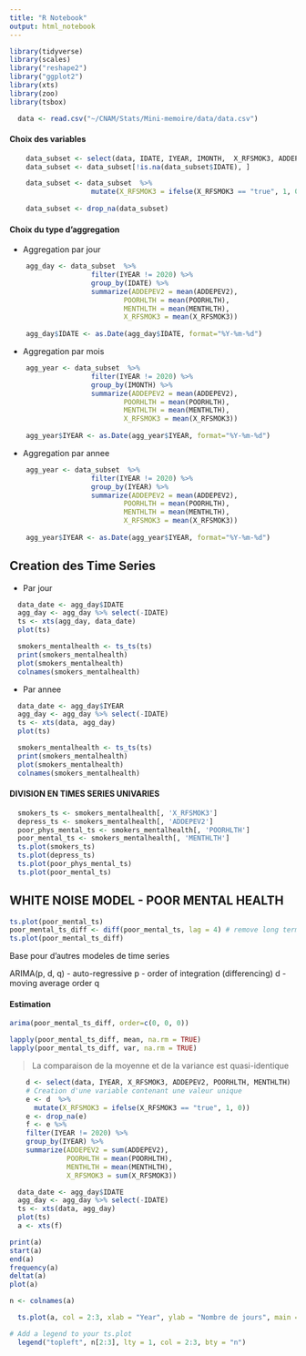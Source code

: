 ```yaml
---
title: "R Notebook"
output: html_notebook
---
```

```r
library(tidyverse)
library(scales)
library("reshape2")
library("ggplot2")
library(xts)
library(zoo)
library(tsbox)
```

```r
  data <- read.csv("~/CNAM/Stats/Mini-memoire/data/data.csv")
```

#### Choix des variables

```r
    data_subset <- select(data, IDATE, IYEAR, IMONTH,  X_RFSMOK3, ADDEPEV2, POORHLTH, MENTHLTH)
    data_subset <- data_subset[!is.na(data_subset$IDATE), ]

    data_subset <- data_subset  %>%
                    mutate(X_RFSMOK3 = ifelse(X_RFSMOK3 == "true", 1, 0)) 
    
    data_subset <- drop_na(data_subset) 
```

#### Choix du type d'aggregation 

- Aggregation par jour
```r
    agg_day <- data_subset  %>%
                    filter(IYEAR != 2020) %>%
                    group_by(IDATE) %>% 
                    summarize(ADDEPEV2 = mean(ADDEPEV2),
                            POORHLTH = mean(POORHLTH),
                            MENTHLTH = mean(MENTHLTH),
                            X_RFSMOK3 = mean(X_RFSMOK3)) 
      
    agg_day$IDATE <- as.Date(agg_day$IDATE, format="%Y-%m-%d")
```

- Aggregation par mois
```r
    agg_year <- data_subset  %>%
                    filter(IYEAR != 2020) %>%
                    group_by(IMONTH) %>% 
                    summarize(ADDEPEV2 = mean(ADDEPEV2),
                            POORHLTH = mean(POORHLTH),
                            MENTHLTH = mean(MENTHLTH),
                            X_RFSMOK3 = mean(X_RFSMOK3)) 
      
    agg_year$IYEAR <- as.Date(agg_year$IYEAR, format="%Y-%m-%d")
```

- Aggregation par annee
```r
    agg_year <- data_subset  %>%
                    filter(IYEAR != 2020) %>%
                    group_by(IYEAR) %>% 
                    summarize(ADDEPEV2 = mean(ADDEPEV2),
                            POORHLTH = mean(POORHLTH),
                            MENTHLTH = mean(MENTHLTH),
                            X_RFSMOK3 = mean(X_RFSMOK3)) 
      
    agg_year$IYEAR <- as.Date(agg_year$IYEAR, format="%Y-%m-%d")
```

## Creation des Time Series

- Par jour
```r
  data_date <- agg_day$IDATE
  agg_day <- agg_day %>% select(-IDATE)
  ts <- xts(agg_day, data_date) 
  plot(ts)
```

```r
  smokers_mentalhealth <- ts_ts(ts)
  print(smokers_mentalhealth)
  plot(smokers_mentalhealth)
  colnames(smokers_mentalhealth)
```

- Par annee
```r
  data_date <- agg_day$IYEAR
  agg_day <- agg_day %>% select(-IDATE)
  ts <- xts(data, agg_day) 
  plot(ts)
```

```r
  smokers_mentalhealth <- ts_ts(ts)
  print(smokers_mentalhealth)
  plot(smokers_mentalhealth)
  colnames(smokers_mentalhealth)
```


#### DIVISION EN TIMES SERIES UNIVARIES

```r
  smokers_ts <- smokers_mentalhealth[, 'X_RFSMOK3']
  depress_ts <- smokers_mentalhealth[, 'ADDEPEV2']
  poor_phys_mental_ts <- smokers_mentalhealth[, 'POORHLTH']
  poor_mental_ts <- smokers_mentalhealth[, 'MENTHLTH']
  ts.plot(smokers_ts)
  ts.plot(depress_ts)
  ts.plot(poor_phys_mental_ts)
  ts.plot(poor_mental_ts)
```

 <!-- Ressemble a du white noise : mean and variance constante, pas de correlations over time (pas de seasonal trends) -->
 <!-- Bemol quand meme perdiodicite cycle d'un an (du au fetes moins d'interviews)  -->

## WHITE NOISE MODEL - POOR MENTAL HEALTH

```r
ts.plot(poor_mental_ts)
poor_mental_ts_diff <- diff(poor_mental_ts, lag = 4) # remove long term (seasonal) trends
ts.plot(poor_mental_ts_diff)
```

Base pour d'autres modeles de time series

ARIMA(p, d, q)
- auto-regressive p
- order of integration (differencing) d
- moving average order q

#### Estimation

```r
arima(poor_mental_ts_diff, order=c(0, 0, 0))
```
```r
lapply(poor_mental_ts_diff, mean, na.rm = TRUE)
lapply(poor_mental_ts_diff, var, na.rm = TRUE)
```
> La comparaison de la moyenne et de la variance est quasi-identique


















```r
    d <- select(data, IYEAR, X_RFSMOK3, ADDEPEV2, POORHLTH, MENTHLTH)
    # Creation d'une variable contenant une valeur unique
    e <- d  %>%
      mutate(X_RFSMOK3 = ifelse(X_RFSMOK3 == "true", 1, 0)) 
    e <- drop_na(e)
    f <- e %>%
    filter(IYEAR != 2020) %>%
    group_by(IYEAR) %>% 
    summarize(ADDEPEV2 = sum(ADDEPEV2),
              POORHLTH = mean(POORHLTH),
              MENTHLTH = mean(MENTHLTH),
              X_RFSMOK3 = sum(X_RFSMOK3))
```

```r
  data_date <- agg_day$IDATE
  agg_day <- agg_day %>% select(-IDATE)
  ts <- xts(data, agg_day) 
  plot(ts)
  a <- xts(f)

```

```r
print(a)
start(a)
end(a)
frequency(a)
deltat(a)
plot(a)
```

```r
n <- colnames(a)
```

```r
  ts.plot(a, col = 2:3, xlab = "Year", ylab = "Nombre de jours", main = "tobacco and mental heath")

# Add a legend to your ts.plot
  legend("topleft", n[2:3], lty = 1, col = 2:3, bty = "n")
```


